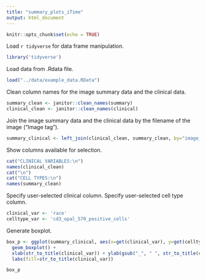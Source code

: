 ```yaml
---
title: "summary_plots_iTime"
output: html_document
---
```


```r
knitr::opts_chunk$set(echo = TRUE)
```

Load `r tidyverse` for data frame manipulation.
```r
library('tidyverse')
```

Load data from .Rdata file.
```r
load("../data/example_data.RData")
```

Clean column names for the image summary data and the clinical data.
```r
summary_clean <- janitor::clean_names(summary)
clinical_clean <- janitor::clean_names(clinical)
```

Join the image summary data and the clinical data by the filename of the image ("Image tag").
```r
summary_clinical <- left_join(clinical_clean, summary_clean, by="image_tag")
```

Show columns available for selection.
```r
cat("CLINICAL VARIABLES:\n")
names(clinical_clean)
cat("\n")
cat("CELL TYPES:\n")
names(summary_clean)
```

Specify user-selected clinical column.
Specify user-selected cell type column.
```r
clinical_var <- 'race'
celltype_var <- 'cd3_opal_570_positive_cells'
```

Generate boxplot.
```r
box_p <- ggplot(summary_clinical, aes(x=get(clinical_var), y=get(celltype_var), fill=get(clinical_var))) + 
  geom_boxplot() +
  xlab(str_to_title(clinical_var)) + ylab(gsub("_", " ", str_to_title(celltype_var))) +
  labs(fill=str_to_title(clinical_var))

box_p
```
